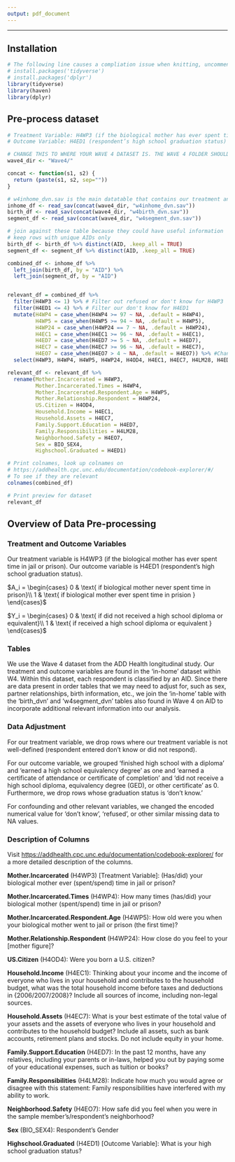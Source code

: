 ```yaml
---
output: pdf_document
---
```


------------------------------------------------------------------------

## Installation

```r
# The following line causes a compliation issue when knitting, uncomment if you run yourself
# install.packages('tidyverse')
# install.packages('dplyr')
library(tidyverse)
library(haven)
library(dplyr)
```

## Pre-process dataset

```r
# Treatment Variable: H4WP3 (if the biological mother has ever spent time in jail or prison)
# Outcome Variable: H4ED1 (respondent’s high school graduation status)

# CHANGE THIS TO WHERE YOUR WAVE 4 DATASET IS. THE WAVE 4 FOLDER SHOULD BE NAMED 'Wave4'
wave4_dir <- "Wave4/"

concat <- function(s1, s2) {
  return (paste(s1, s2, sep=""))
}

# w4inhome_dvn.sav is the main datatable that contains our treatment and outcome variable
inhome_df <- read_sav(concat(wave4_dir, "w4inhome_dvn.sav")) 
birth_df <- read_sav(concat(wave4_dir, "w4birth_dvn.sav"))
segment_df <- read_sav(concat(wave4_dir, "w4segment_dvn.sav"))

# join against these table because they could have useful information
# keep rows with unique AIDs only
birth_df <- birth_df %>% distinct(AID, .keep_all = TRUE)
segment_df <- segment_df %>% distinct(AID, .keep_all = TRUE)

combined_df <- inhome_df %>% 
  left_join(birth_df, by = "AID") %>%
  left_join(segment_df, by = "AID")


relevant_df = combined_df %>% 
  filter(H4WP3 <= 1) %>% # Filter out refused or don't know for H4WP3
  filter(H4ED1 <= 4) %>% # Filter our don't know for H4ED1
  mutate(H4WP4 = case_when(H4WP4 >= 97 ~ NA, .default = H4WP4),
         H4WP5 = case_when(H4WP5 >= 94 ~ NA, .default = H4WP5),
         H4WP24 = case_when(H4WP24 == 7 ~ NA, .default = H4WP24),
         H4EC1 = case_when(H4EC1 >= 96 ~ NA, .default = H4EC1),
         H4ED7 = case_when(H4ED7 >= 5 ~ NA, .default = H4ED7),
         H4EC7 = case_when(H4EC7 >= 96 ~ NA, .default = H4EC7),
         H4EO7 = case_when(H4EO7 > 4 ~ NA, .default = H4EO7)) %>% #Change Don't Know/Missing/Refuse values to NA rather than numerical code
  select(H4WP3, H4WP4, H4WP5, H4WP24, H4OD4, H4EC1, H4EC7, H4LM28, H4ED7, H4EO7, BIO_SEX4, H4ED1) 

relevant_df <- relevant_df %>% 
  rename(Mother.Incarcerated = H4WP3, 
         Mother.Incarcerated.Times = H4WP4,
         Mother.Incarcerated.Respondent.Age = H4WP5,
         Mother.Relationship.Respondent = H4WP24,
         US.Citizen = H4OD4,
         Household.Income = H4EC1,
         Household.Assets = H4EC7,
         Family.Support.Education = H4ED7,
         Family.Responsibilities = H4LM28,
         Neighborhood.Safety = H4EO7,
         Sex = BIO_SEX4,
         Highschool.Graduated = H4ED1)

# Print colnames, look up colnames on 
# https://addhealth.cpc.unc.edu/documentation/codebook-explorer/#/
# To see if they are relevant
colnames(combined_df)

# Print preview for dataset
relevant_df

```

## Overview of Data Pre-processing

### Treatment and Outcome Variables

Our treatment variable is H4WP3 (if the biological mother has ever spent time in jail or prison). Our outcome variable is H4ED1 (respondent's high school graduation status).

$A_i = \begin{cases}
            0 & \text{ if biological mother never spent time in prison}\\
        1 & \text{ if biological mother ever spent time in prision }
        \end{cases}$

$Y_i = \begin{cases}
            0 & \text{ if did not received a high school diploma or equivalent}\\
        1 & \text{ if received a high school diploma or equivalent }
        \end{cases}$

### Tables

We use the Wave 4 dataset from the ADD Health longitudinal study. Our treatment and outcome variables are found in the 'in-home' dataset within W4. Within this dataset, each respondent is classified by an AID. Since there are data present in order tables that we may need to adjust for, such as sex, partner relationships, birth information, etc., we join the 'in-home' table with the 'birth_dvn' and 'w4segment_dvn' tables also found in Wave 4 on AID to incorporate additional relevant information into our analysis.

### Data Adjustment

For our treatment variable, we drop rows where our treatment variable is not well-defined (respondent entered don't know or did not respond).

For our outcome variable, we grouped 'finished high school with a diploma' and 'earned a high school equivalency degree' as one and 'earned a certificate of attendance or certificate of completion' and 'did not receive a high school diploma, equivalency degree (GED), or other certificate' as 0. Furthermore, we drop rows whose graduation status is 'don't know.'

For confounding and other relevant variables, we changed the encoded numerical value for 'don't know', 'refused', or other similar missing data to NA values.

### Description of Columns

Visit <https://addhealth.cpc.unc.edu/documentation/codebook-explorer/> for a more detailed description of the columns.

**Mother.Incarcerated** (H4WP3) [Treatment Variable]: (Has/did) your biological mother ever (spent/spend) time in jail or prison?

**Mother.Incarcerated.Times** (H4WP4): How many times (has/did) your biological mother (spent/spend) time in jail or prison?

**Mother.Incarcerated.Respondent.Age** (H4WP5): How old were you when your biological mother went to jail or prison (the first time)?

**Mother.Relationship.Respondent** (H4WP24): How close do you feel to your [mother figure]?

**US.Citizen** (H4OD4): Were you born a U.S. citizen?

**Household.Income** (H4EC1): Thinking about your income and the income of everyone who lives in your household and contributes to the household budget, what was the total household income before taxes and deductions in {2006/2007/2008}? Include all sources of income, including non-legal sources.

**Household.Assets** (H4EC7): What is your best estimate of the total value of your assets and the assets of everyone who lives in your household and contributes to the household budget? Include all assets, such as bank accounts, retirement plans and stocks. Do not include equity in your home.

**Family.Support.Education** (H4ED7): In the past 12 months, have any relatives, including your parents or in-laws, helped you out by paying some of your educational expenses, such as tuition or books?

**Family.Responsibilities** (H4LM28): Indicate how much you would agree or disagree with this statement: Family responsibilities have interfered with my ability to work.

**Neighborhood.Safety** (H4EO7): How safe did you feel when you were in the sample member's/respondent's neighborhood?

**Sex** (BIO_SEX4): Respondent's Gender

**Highschool.Graduated** (H4ED1) [Outcome Variable]: What is your high school graduation status?
